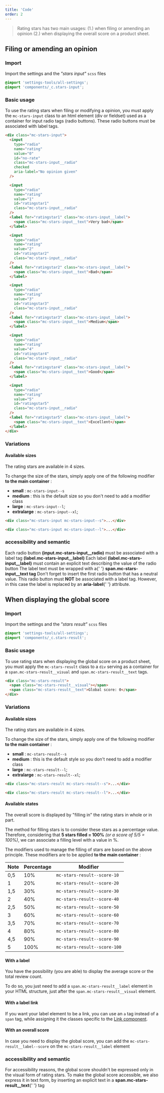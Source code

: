 ```yaml
---
title: 'Code'
order: 2
---
```


> Rating stars has two main usages: (1.) when filing or amending an opinion (2.) when displaying the overall score on a product sheet.

## Filing or amending an opinion

### Import

Import the settings and the _"stars input"_ `scss` files

```scss
@import 'settings-tools/all-settings';
@import 'components/_c.stars-input';
```

### Basic usage

To use the rating stars when filing or modifying a opinion, you must apply the `mc-stars-input` class to an html element (div or fieldset) used as a container for input radio tags (radio buttons). These radio buttons must be associated with label tags.

```html
<div class="mc-stars-input">
  <input
    type="radio"
    name="rating"
    value="0"
    id="no-rate"
    class="mc-stars-input__radio"
    checked
    aria-label="No opinion given"
  />

  <input
    type="radio"
    name="rating"
    value="1"
    id="ratingstar1"
    class="mc-stars-input__radio"
  />
  <label for="ratingstar1" class="mc-stars-input__label">
    <span class="mc-stars-input__text">Very bad</span>
  </label>

  <input
    type="radio"
    name="rating"
    value="2"
    id="ratingstar2"
    class="mc-stars-input__radio"
  />
  <label for="ratingstar2" class="mc-stars-input__label">
    <span class="mc-stars-input__text">Bad</span>
  </label>

  <input
    type="radio"
    name="rating"
    value="3"
    id="ratingstar3"
    class="mc-stars-input__radio"
  />
  <label for="ratingstar3" class="mc-stars-input__label">
    <span class="mc-stars-input__text">Medium</span>
  </label>

  <input
    type="radio"
    name="rating"
    value="4"
    id="ratingstar4"
    class="mc-stars-input__radio"
  />
  <label for="ratingstar4" class="mc-stars-input__label">
    <span class="mc-stars-input__text">Good</span>
  </label>

  <input
    type="radio"
    name="rating"
    value="5"
    id="ratingstar5"
    class="mc-stars-input__radio"
  />
  <label for="ratingstar5" class="mc-stars-input__label">
    <span class="mc-stars-input__text">Excellent</span>
  </label>
</div>
```

<Story id="form-rating-stars-input--default" />

### Variations

#### Available sizes

The rating stars are available in 4 sizes.

To change the size of the stars, simply apply one of the following modifier **to the main container** :

- **small** : `mc-stars-input--s`
- **medium** : this is the default size so you don't need to add a modifier class
- **large** : `mc-stars-input--l`;
- **extralarge** : `mc-stars-input--xl`;

```html
<div class="mc-stars-input mc-stars-input--s">...</div>

<div class="mc-stars-input mc-stars-input--l">...</div>
```

<Story id="form-rating-stars-input--all-sizes" />

### accessibility and semantic

<HintItem>
  Each radio button <strong>(input.mc-stars-input__radio)</strong> must be
  associated with a label tag <strong>(label.mc-stars-input__label)</strong>
</HintItem>

<HintItem>
  Each label <strong>(label.mc-stars-input__label)</strong> must contain an
  explicit text describing the value of the radio button
</HintItem>

<HintItem>
  The label text must be wrapped with a{' '}
  <strong>span.mc-stars-input__text tag</strong>
</HintItem>

<HintItem dont>
  Don't forget to insert the first radio button that has a neutral value. This
  radio button must <strong>NOT</strong> be associated with a label tag.
  However, in this case the label is replaced by an <strong>aria-label</strong>{' '}
  attribute.
</HintItem>

## When displaying the global score

### Import

Import the settings and the _"stars result"_ `scss` files

```scss
@import 'settings-tools/all-settings';
@import 'components/_c.stars-result';
```

### Basic usage

To use rating stars when displaying the global score on a product sheet, you must apply the `mc-stars-result` class to a `div` serving as a container for a `span.mc-stars-result__visual` and `span.mc-stars-result__text` tags.

```html
<div class="mc-stars-result">
  <span class="mc-stars-result__visual"></span>
  <span class="mc-stars-result__text">Global score: 0</span>
</div>
```

<Story id="indicator-rating-stars-result--default" />

### Variations

#### Available sizes

The rating stars are available in 4 sizes.

To change the size of the stars, simply apply one of the following modifier **to the main container** :

- **small** : `mc-stars-result--s`
- **medium** : this is the default style so you don't need to add a modifier class
- **large** : `mc-stars-result--l`;
- **extralarge** : `mc-stars-result--xl`;

```html
<div class="mc-stars-result mc-stars-result--s">...</div>

<div class="mc-stars-result mc-stars-result--l">...</div>
```

#### Available states

The overall score is displayed by "filling in" the rating stars in whole or in part.

The method for filling stars is to consider these stars as a percentage value. Therefore, considering that **5 stars filled = 100%** _(or a score of 5/5 = 100%)_, we can associate a filling level with a value in %.

The modifiers used to manage the filling of stars are based on the above principle.
These modifiers are to be applied **to the main container** :

| Note | Percentage | Modifier                     |
| ---- | ---------- | ---------------------------- |
| 0,5  | 10%        | `mc-stars-result--score-10`  |
| 1    | 20%        | `mc-stars-result--score-20`  |
| 1,5  | 30%        | `mc-stars-result--score-30`  |
| 2    | 40%        | `mc-stars-result--score-40`  |
| 2,5  | 50%        | `mc-stars-result--score-50`  |
| 3    | 60%        | `mc-stars-result--score-60`  |
| 3,5  | 70%        | `mc-stars-result--score-70`  |
| 4    | 80%        | `mc-stars-result--score-80`  |
| 4,5  | 90%        | `mc-stars-result--score-90`  |
| 5    | 100%       | `mc-stars-result--score-100` |

<Story id="indicator-rating-stars-result--all-sizes" />

#### With a label

You have the possibility (you are able) to display the average score or the total review count.

To do so, you just need to add a `span.mc-stars-result__label` element in your HTML structure, just after the `span.mc-stars-result__visual` element.

<Story id="indicator-rating-stars-result--variation-with-label" />

#### With a label link

If you want your label element to be a link, you can use an `a` tag instead of a `span` tag, while assigning it the classes specific to the [Link component](/Components/Links/code/#available-sizes).

<Story id="indicator-rating-stars-result--variation-with-label-and-link" />

#### With an overall score

In case you need to display the global score, you can add the `mc-stars-result__label--score` on the `mc-stars-result__label` element

<Story id="indicator-rating-stars-result--variation-with-overall" />

### accessibility and semantic

<HintItem dont>
  For accessibility reasons, the global score shouldn't be expressed only in the
  visual form of rating stars.
</HintItem>

<HintItem>
  To make the global score accessible, we also express it in text form, by
  inserting an explicit text in a <strong>span.mc-stars-result__text</strong>{' '}
  tag
</HintItem>

